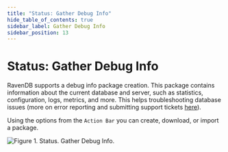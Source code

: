 ```yaml
---
title: "Status: Gather Debug Info"
hide_table_of_contents: true
sidebar_label: Gather Debug Info
sidebar_position: 13
---
```



# Status: Gather Debug Info

RavenDB supports a debug info package creation. This package contains information about the current database and server, such as statistics, configuration, logs, metrics, and more. This helps troubleshooting database issues (more on error reporting and submitting support tickets [here](../../../server/troubleshooting/sending-support-ticket.mdx)).

Using the options from the `Action Bar` you can create, download, or import a package.

![Figure 1. Status. Gather Debug Info.](./assets/status_gather-debug-info-1.png) 
